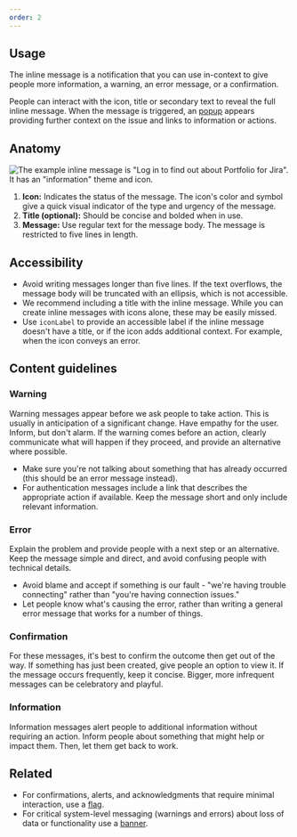 ```yaml
---
order: 2
---
```


## Usage

The inline message is a notification that you can use in-context to give people more information, a
warning, an error message, or a confirmation.

People can interact with the icon, title or secondary text to reveal the full inline message. When
the message is triggered, an [popup](/components/popup) appears providing further context on the
issue and links to information or actions.

## Anatomy

![The example inline message is "Log in to find out about Portfolio for Jira". It has an "information" theme and icon.](images/inline-message-anatomy.png)

1. **Icon:** Indicates the status of the message. The icon's color and symbol give a quick visual
   indicator of the type and urgency of the message.
2. **Title (optional):** Should be concise and bolded when in use.
3. **Message:** Use regular text for the message body. The message is restricted to five lines in
   length.

## Accessibility

- Avoid writing messages longer than five lines. If the text overflows, the message body will be
  truncated with an ellipsis, which is not accessible.
- We recommend including a title with the inline message. While you can create inline messages with
  icons alone, these may be easily missed.
- Use `iconLabel` to provide an accessible label if the inline message doesn't have a title, or if
  the icon adds additional context. For example, when the icon conveys an error.

## Content guidelines

### Warning

Warning messages appear before we ask people to take action. This is usually in anticipation of a
significant change. Have empathy for the user. Inform, but don't alarm. If the warning comes before
an action, clearly communicate what will happen if they proceed, and provide an alternative where
possible.

- Make sure you're not talking about something that has already occurred (this should be an error
  message instead).
- For authentication messages include a link that describes the appropriate action if available.
  Keep the message short and only include relevant information.

### Error

Explain the problem and provide people with a next step or an alternative. Keep the message simple
and direct, and avoid confusing people with technical details.

- Avoid blame and accept if something is our fault - "we're having trouble connecting" rather than
  "you're having connection issues."
- Let people know what's causing the error, rather than writing a general error message that works
  for a number of things.

### Confirmation

For these messages, it's best to confirm the outcome then get out of the way. If something has just
been created, give people an option to view it. If the message occurs frequently, keep it concise.
Bigger, more infrequent messages can be celebratory and playful.

### Information

Information messages alert people to additional information without requiring an action. Inform
people about something that might help or impact them. Then, let them get back to work.

## Related

- For confirmations, alerts, and acknowledgments that require minimal interaction, use a
  [flag](/components/flag).
- For critical system-level messaging (warnings and errors) about loss of data or functionality use
  a [banner](/components/banner).
